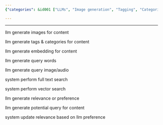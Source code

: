 ```yaml
---
{"categories": &id001 ["LLMs", "Image generation", "Tagging", "Categories", "Embeddings", "Search", "Media Generation"], "category": "Artificial Intelligence", "date": "2023-12-20 18:36:32", "description": "This article explores the application of Large Language Models (LLMs) in generating various elements such as images, tags, categories, and embeddings for content. It also delves into the capabilities of these models to perform full-text and vector searches, generate query words and media, update relevance based on user preferences, and even generate new queries for content.", "tags": *id001, "title": "RAG in my mind"}

---
```


------

llm generate images for content

llm generate tags & categories for content

llm generate embedding for content

llm generate query words

llm generate query image/audio

system perform full text search

system perform vector search

llm generate relevance or preference

llm generate potential query for content

system update relevance based on llm preference

